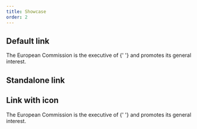 ```yaml
---
title: Showcase
order: 2
---
```




## Default link

<Playground system="eu" selectedKind="Link" selectedStory="default">
  <p className="ecl-u-type-paragraph">
    The European Commission is the executive of <Link {...demoContentDefault} />{' '}
    and promotes its general interest.
  </p>
</Playground>

## Standalone link

<Playground system="eu" selectedKind="Link" selectedStory="standalone">
  <Link {...demoContentStandalone} />
</Playground>

## Link with icon

<Playground system="eu" selectedKind="Link" selectedStory="default">
  <p className="ecl-u-type-paragraph">
    The European Commission is the executive of <Link {...demoContentIcon} />{' '}
    and promotes its general interest.
  </p>
</Playground>
